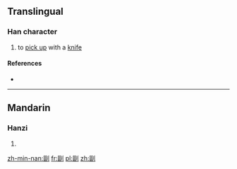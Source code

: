==Translingual==

===Han character===
{{Han char|rn=18|rad=刀|as=11|sn=13|four=|canj=SRLN,XXSRL|ids=⿰區刂}}

# to [[pick up]] with a [[knife]]

====References====
* {{Han ref|kx=0143.360|dkj=02163|hdz=10353.030|uh=527E|ud=21118}}

----

==Mandarin==

===Hanzi===
{{cmn-hanzi|pin=[[kōu]] ([[kou1]])|wg=k'ou<sup>1</sup>}}

# {{defn|lang=cmn|sort=刀11}}

[[zh-min-nan:剾]]
[[fr:剾]]
[[pl:剾]]
[[zh:剾]]